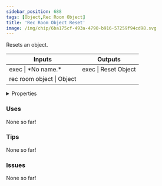 ```yaml
---
sidebar_position: 688
tags: [Object,Rec Room Object]
title: 'Rec Room Object Reset'
image: /img/chip/6ba175cf-493a-4790-b916-57259f94cd98.svg
---
```


Resets an object.



<IChip uuid="6ba175cf-493a-4790-b916-57259f94cd98"/>

<table><thead><tr><th>Inputs</th><th>Outputs</th></tr></thead><tbody><tr><td>exec | *No name.*</td><td>exec | Reset Object</td></tr><tr><td>rec room object | Object</td><td /></tr></tbody></table>

<details>
  <summary>Properties</summary>
  <div>
    <div>
    <table>
      <tbody>
        <tr>
          <td>Is beta required?</td>
          <td>No</td>
        </tr>
        <tr>
          <td>Is chip a trolling risk?</td>
          <td>No</td>
        </tr>
        <tr>
          <td>Is chip a role assignment risk?</td>
          <td>No</td>
        </tr>
        <tr>
          <td>Chip UUID</td>
          <td>6ba175cf-493a-4790-b916-57259f94cd98</td>
        </tr>
        <tr>
          <td>Room availability</td>
          <td>Available everywhere</td>
        </tr>
      </tbody>
    </table>
    </div>
  </div>
</details>

### Uses

None so far!

### Tips

None so far!

### Issues

None so far!